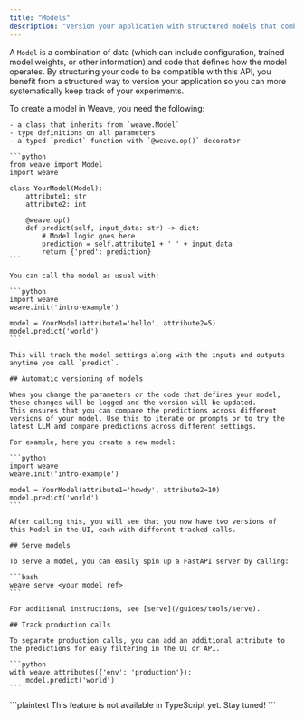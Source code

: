 ```yaml
---
title: "Models"
description: "Version your application with structured models that combine data and code"
---
```


A `Model` is a combination of data (which can include configuration, trained model weights, or other information) and code that defines how the model operates. By structuring your code to be compatible with this API, you benefit from a structured way to version your application so you can more systematically keep track of your experiments.

<Tabs>
  <Tab title="Python">
    To create a model in Weave, you need the following:

    - a class that inherits from `weave.Model`
    - type definitions on all parameters
    - a typed `predict` function with `@weave.op()` decorator

    ```python
    from weave import Model
    import weave

    class YourModel(Model):
        attribute1: str
        attribute2: int

        @weave.op()
        def predict(self, input_data: str) -> dict:
            # Model logic goes here
            prediction = self.attribute1 + ' ' + input_data
            return {'pred': prediction}
    ```

    You can call the model as usual with:

    ```python
    import weave
    weave.init('intro-example')

    model = YourModel(attribute1='hello', attribute2=5)
    model.predict('world')
    ```

    This will track the model settings along with the inputs and outputs anytime you call `predict`.

    ## Automatic versioning of models

    When you change the parameters or the code that defines your model, these changes will be logged and the version will be updated.
    This ensures that you can compare the predictions across different versions of your model. Use this to iterate on prompts or to try the latest LLM and compare predictions across different settings.

    For example, here you create a new model:

    ```python
    import weave
    weave.init('intro-example')

    model = YourModel(attribute1='howdy', attribute2=10)
    model.predict('world')
    ```

    After calling this, you will see that you now have two versions of this Model in the UI, each with different tracked calls.

    ## Serve models

    To serve a model, you can easily spin up a FastAPI server by calling:

    ```bash
    weave serve <your model ref>
    ```

    For additional instructions, see [serve](/guides/tools/serve).

    ## Track production calls

    To separate production calls, you can add an additional attribute to the predictions for easy filtering in the UI or API.

    ```python
    with weave.attributes({'env': 'production'}):
        model.predict('world')
    ```

  </Tab>
  <Tab title="TypeScript">
    ```plaintext
    This feature is not available in TypeScript yet.  Stay tuned!
    ```
  </Tab>
</Tabs>